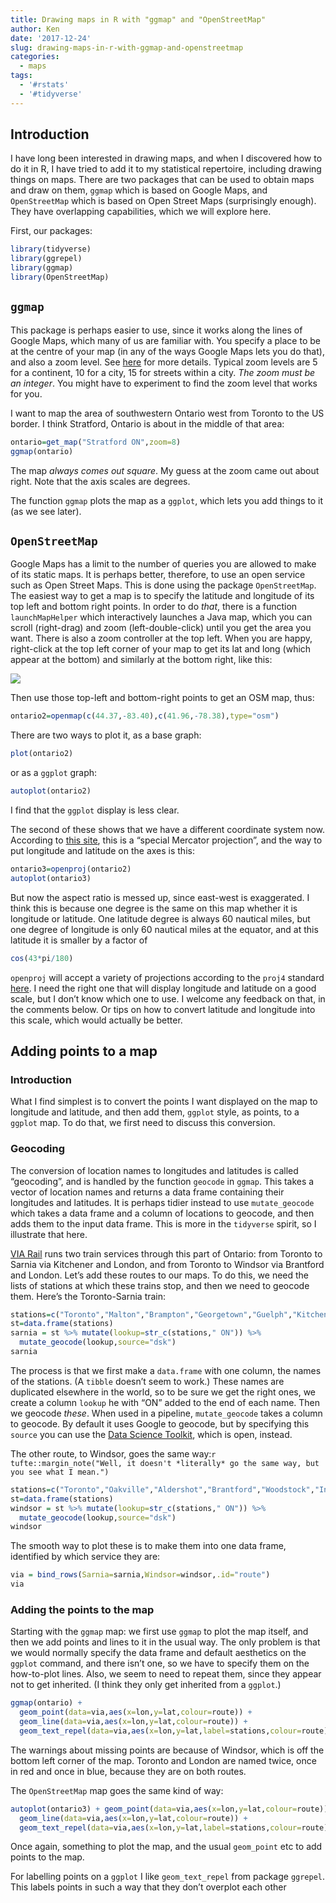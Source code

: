 ```yaml
---
title: Drawing maps in R with "ggmap" and "OpenStreetMap"
author: Ken
date: '2017-12-24'
slug: drawing-maps-in-r-with-ggmap-and-openstreetmap
categories:
  - maps
tags:
  - '#rstats'
  - '#tidyverse'
---
```


## Introduction

I have long been interested in drawing maps, and when I discovered how to do it in R, I have tried to add it to my statistical repertoire, including drawing things on maps. There are two packages that can be used to obtain maps and draw on them, `ggmap` which is based on Google Maps, and `OpenStreetMap` which is based on Open Street Maps (surprisingly enough). They have overlapping capabilities, which we will explore here.

First, our packages:

```r
library(tidyverse)
library(ggrepel)
library(ggmap)
library(OpenStreetMap)
```

## `ggmap`

This package is perhaps easier to use, since it works along the lines of Google Maps, which many of us are familiar with. You specify a place to be at the centre of your map (in any of the ways Google Maps lets you do that), and also a zoom level. See [here](https://developers.google.com/maps/documentation/static-maps/intro) for more details. Typical zoom levels are 5 for a continent, 10 for a city, 15 for streets within a city. *The zoom must be an integer*. You might have to experiment to find the zoom level that works for you.

I want to map the area of southwestern Ontario west from Toronto to the US border. I think Stratford, Ontario is about in the middle of that area:

```r
ontario=get_map("Stratford ON",zoom=8)
ggmap(ontario)
```

The map *always comes out square*. My guess at the zoom came out about right. Note that the axis scales are degrees.

The function `ggmap` plots the map as a `ggplot`, which lets you add things to it (as we see later).

## `OpenStreetMap`

Google Maps has a limit to the number of queries you are allowed to make of its static maps. It is perhaps better, therefore, to use an open service such as Open Street Maps. This is done using the package `OpenStreetMap`. The easiest way to get a map is to specify the latitude and longitude of its top left and bottom right points. In order to do *that*, there is a function `launchMapHelper` which interactively launches a Java map, which you can scroll (right-drag) and zoom (left-double-click) until you get the area you want. There is also a zoom controller at the top left. When you are happy, right-click at the top left corner of your map to get its lat and long (which appear at the bottom) and similarly at the bottom right, like this:

![](/Screenshot_Ontario.png)

Then use those top-left and bottom-right points to get an OSM map, thus:

```r
ontario2=openmap(c(44.37,-83.40),c(41.96,-78.38),type="osm")
```

There are two ways to plot it, as a base graph:

```r
plot(ontario2)
```

or as a `ggplot` graph:

```r
autoplot(ontario2)
```

I find that the `ggplot` display is less clear.

The second of these shows that we have a different coordinate system now. According to 
[this site](http://blog.fellstat.com/?cat=15), this is a "special Mercator projection", and the way to put longitude and latitude on the axes is this:

```r
ontario3=openproj(ontario2)
autoplot(ontario3)
```

But now the aspect ratio is messed up, since east-west is exaggerated. I think this is because one degree is the same on this map whether it is longitude or latitude. One latitude degree is always 60 nautical miles, but one degree of longitude is only 60 nautical miles at the equator, and at this latitude it is smaller by a factor of

```r
cos(43*pi/180)
```

`openproj` will accept a variety of projections according to the `proj4` standard [here](http://proj4.org/). I need the right one that will display longitude and latitude on a good scale, but I don't know which one to use. I welcome any feedback on that, in the comments below. Or tips on how to convert latitude and longitude into this scale, which would actually be better. 

## Adding points to a map

### Introduction

What I find simplest is to convert the points I want displayed on the map to longitude and latitude, and then add them, `ggplot` style, as points, to a `ggplot` map. To do that, we first need to discuss this conversion.

### Geocoding

The conversion of location names to longitudes and latitudes is called "geocoding", and is handled by the function `geocode` in `ggmap`. This takes a vector of location names and returns a data frame containing their longitudes and latitudes. It is perhaps tidier instead to use `mutate_geocode` which takes a data frame and a column of locations to geocode, and then adds them to the input data frame. This is more in the `tidyverse` spirit, so I illustrate that here.

[VIA Rail](http://www.viarail.ca/en/plan-your-trip/customize-your-train-schedule) runs two train services through this part of Ontario: from Toronto to Sarnia via Kitchener and London, and from Toronto to Windsor via Brantford and London. Let's add these routes to our maps. To do this, we need the lists of stations at which these trains stop, and then we need to geocode them. Here's the Toronto-Sarnia train:

```r
stations=c("Toronto","Malton","Brampton","Georgetown","Guelph","Kitchener","Stratford","St Mary's","London","Strathroy","Wyoming","Sarnia")
st=data.frame(stations)
sarnia = st %>% mutate(lookup=str_c(stations," ON")) %>% 
  mutate_geocode(lookup,source="dsk")
sarnia
```

The process is that we first make a `data.frame` with one column, the names of the stations. (A `tibble` doesn't seem to work.) These names are duplicated elsewhere in the world, so to be sure we get the right ones, we create a column `lookup` he with "ON" added to the end of each name. Then we geocode *these*. When used in a pipeline, `mutate_geocode` takes a column to geocode. By default it uses Google to geocode, but by specifying this `source` you can use the [Data Science Toolkit](http://www.datasciencetoolkit.org/), which is open, instead. 

The other route, to Windsor, goes the same way:`r tufte::margin_note("Well, it doesn't *literally* go the same way, but you see what I mean.")` 

```r
stations=c("Toronto","Oakville","Aldershot","Brantford","Woodstock","Ingersoll","London","Glencoe","Chatham","Windsor")
st=data.frame(stations)
windsor = st %>% mutate(lookup=str_c(stations," ON")) %>% 
  mutate_geocode(lookup,source="dsk")
windsor
```

The smooth way to plot these is to make them into one data frame, identified by which service they are:

```r
via = bind_rows(Sarnia=sarnia,Windsor=windsor,.id="route")
via
```


### Adding the points to the map

Starting with the `ggmap` map: we first use `ggmap` to plot the map itself, and then we add points and lines to it in the usual way. The only problem is that we would normally specify the data frame and default aesthetics on the `ggplot` command, and there isn't one, so we have to specify them on the how-to-plot lines. Also, we seem to need to repeat them, since they appear not to get inherited. (I think they only get inherited from a `ggplot`.)

```r
ggmap(ontario) +
  geom_point(data=via,aes(x=lon,y=lat,colour=route)) +
  geom_line(data=via,aes(x=lon,y=lat,colour=route)) +
  geom_text_repel(data=via,aes(x=lon,y=lat,label=stations,colour=route))
```

The warnings about missing points are because of Windsor, which is off the bottom left corner of the map. Toronto and London are named twice, once in red and once in blue, because they are on both routes.

The `OpenStreetMap` map goes the same kind of way:

```r
autoplot(ontario3) + geom_point(data=via,aes(x=lon,y=lat,colour=route)) +
  geom_line(data=via,aes(x=lon,y=lat,colour=route)) +
  geom_text_repel(data=via,aes(x=lon,y=lat,label=stations,colour=route),size=2)
```

Once again, something to plot the map, and the usual `geom_point` etc to add points to the map.

For labelling points on a `ggplot` I like `geom_text_repel` from package `ggrepel`. This labels points in such a way that they don't overplot each other
